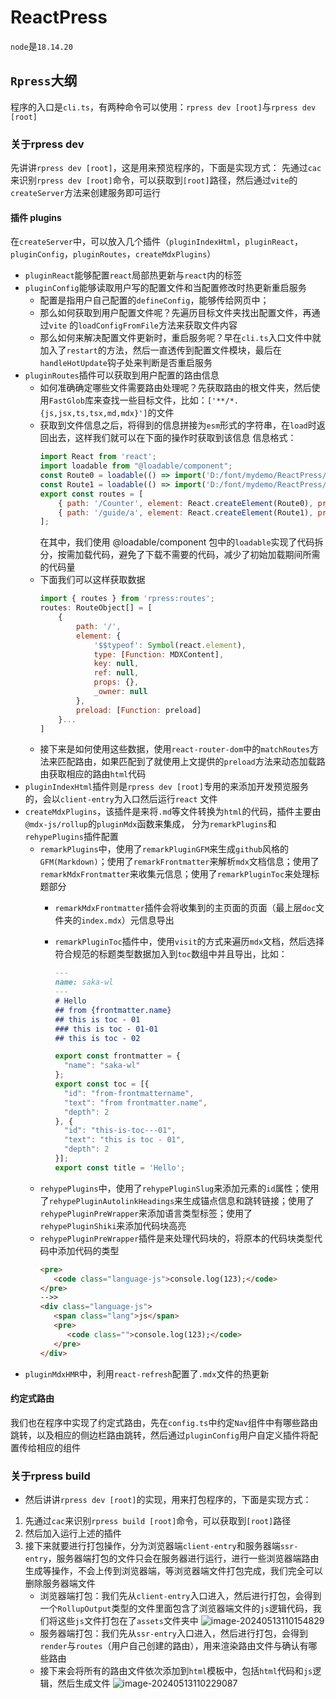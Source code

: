 # ReactPress

`node`是`18.14.20`
## `Rpress`大纲
程序的入口是`cli.ts`，有两种命令可以使用：`rpress dev [root]`与`rpress dev [root]`
### 关于rpress dev
先讲讲`rpress dev [root]`，这是用来预览程序的，下面是实现方式：
先通过`cac`来识别`rpress dev [root]`命令，可以获取到`[root]`路径，然后通过`vite`的`createServer`方法来创建服务即可运行
#### 插件 plugins
在`createServer`中，可以放入几个插件（`pluginIndexHtml`，`pluginReact`，`pluginConfig`，`pluginRoutes`，`createMdxPlugins`）
   - `pluginReact`能够配置`react`局部热更新与`react`内的标签
   - `pluginConfig`能够读取用户写的配置文件和当配置修改时热更新重启服务
     - 配置是指用户自己配置的`defineConfig`，能够传给网页中；
     - 那么如何获取到用户配置文件呢？先遍历目标文件夹找出配置文件，再通过`vite` 的`loadConfigFromFile`方法来获取文件内容
     - 那么如何来解决配置文件更新时，重启服务呢？早在`cli.ts`入口文件中就加入了`restart`的方法，然后一直透传到配置文件模块，最后在`handleHotUpdate`钩子处来判断是否重启服务
   - `pluginRoutes`插件可以获取到用户配置的路由信息
     - 如何准确确定哪些文件需要路由处理呢？先获取路由的根文件夹，然后使用`FastGlob`库来查找一些目标文件，比如：`['**/*.{js,jsx,ts,tsx,md,mdx}']`的文件
     - 获取到文件信息之后，将得到的信息拼接为`esm`形式的字符串，在`load`时返回出去，这样我们就可以在下面的操作时获取到该信息
       信息格式：
       ```js
       import React from 'react';
       import loadable from "@loadable/component";
       const Route0 = loadable(() => import('D:/font/mydemo/ReactPress/docs/Counter.tsx'));
       const Route1 = loadable(() => import('D:/font/mydemo/ReactPress/docs/guide/a.jsx'));
       export const routes = [
           { path: '/Counter', element: React.createElement(Route0), preload: () => import('D:/font/mydemo/ReactPress/docs/Counter.tsx') },
           { path: '/guide/a', element: React.createElement(Route1), preload: () => import('D:/font/mydemo/ReactPress/docs/guide/a.jsx') },
       ];
       ```
       在其中，我们使用 @loadable/component 包中的`loadable`实现了代码拆分，按需加载代码，避免了下载不需要的代码，减少了初始加载期间所需的代码量
     - 下面我们可以这样获取数据
       ```js
       import { routes } from 'rpress:routes';
       routes: RouteObject[] = [
           {
               path: '/',
               element: {
                   '$$typeof': Symbol(react.element),
                   type: [Function: MDXContent],
                   key: null,
                   ref: null,
                   props: {},
                   _owner: null
               },
               preload: [Function: preload]
           }...
       ]
       ```
     - 接下来是如何使用这些数据，使用`react-router-dom`中的`matchRoutes`方法来匹配路由，如果匹配到了就使用上文提供的`preload`方法来动态加载路由获取相应的路由`html`代码
   - `pluginIndexHtml`插件则是`rpress dev [root]`专用的来添加开发预览服务的，会以`client-entry`为入口然后运行`react` 文件
   - `createMdxPlugins`，该插件是来将`.md`等文件转换为`html`的代码，插件主要由`@mdx-js/rollup`的`pluginMdx`函数来集成，
     分为`remarkPlugins`和`rehypePlugins`插件配置
     - `remarkPlugins`中，使用了`remarkPluginGFM`来生成`github`风格的`GFM(Markdown)`；使用了`remarkFrontmatter`来解析`mdx`文档信息；使用了`remarkMdxFrontmatter`来收集元信息；使用了`remarkPluginToc`来处理标题部分
       - `remarkMdxFrontmatter`插件会将收集到的主页面的页面（最上层`doc`文件夹的`index.mdx`）元信息导出
       - `remarkPluginToc`插件中，使用`visit`的方式来遍历`mdx`文档，然后选择符合规范的标题类型数据加入到`toc`数组中并且导出，比如：
         ```md
         ---
         name: saka-wl
         ---
         # Hello
         ## from {frontmatter.name}
         ## this is toc - 01
         ### this is toc - 01-01
         ## this is toc - 02
         ```

         ```js
         export const frontmatter = {
           "name": "saka-wl"
         };
         export const toc = [{
           "id": "from-frontmattername",
           "text": "from frontmatter.name",
           "depth": 2
         }, {
           "id": "this-is-toc---01",
           "text": "this is toc - 01",
           "depth": 2
         }];
         export const title = 'Hello';
         ```
     - `rehypePlugins`中，使用了`rehypePluginSlug`来添加元素的`id`属性；使用了`rehypePluginAutolinkHeadings`来生成锚点信息和跳转链接；使用了`rehypePluginPreWrapper`来添加语言类型标签；使用了`rehypePluginShiki`来添加代码块高亮
     - `rehypePluginPreWrapper`插件是来处理代码块的，将原本的代码块类型代码中添加代码的类型
       ```html
       <pre>
          <code class="language-js">console.log(123);</code>
       </pre>
       -->>
       <div class="language-js">
          <span class="lang">js</span>
          <pre>
             <code class="">console.log(123);</code>
          </pre>
       </div>
       ```
   - `pluginMdxHMR`中，利用`react-refresh`配置了`.mdx`文件的热更新
#### 约定式路由
我们也在程序中实现了约定式路由，先在`config.ts`中约定`Nav`组件中有哪些路由跳转，以及相应的侧边栏路由跳转，然后通过`pluginConfig`用户自定义插件将配置传给相应的组件
### 关于rpress build
- 然后讲讲`rpress dev [root]`的实现，用来打包程序的，下面是实现方式：
1. 先通过`cac`来识别`rpress build [root]`命令，可以获取到`[root]`路径
2. 然后加入运行上述的插件
3. 接下来就要进行打包操作，分为浏览器端`client-entry`和服务器端`ssr-entry`，服务器端打包的文件只会在服务器进行运行，进行一些浏览器端路由生成等操作，不会上传到浏览器端，等浏览器端文件打包完成，我们完全可以删除服务器端文件
   - 浏览器端打包：我们先从`client-entry`入口进入，然后进行打包，会得到一个`RollupOutput`类型的文件里面包含了浏览器端文件的`js`逻辑代码，我们将这些`js`文件打包在了`assets`文件夹中
     <img src="../image-20240513110154829.png" alt="image-20240513110154829" />
   - 服务器端打包：我们先从`ssr-entry`入口进入，然后进行打包，会得到`render`与`routes`（用户自己创建的路由），用来渲染路由文件与确认有哪些路由
   - 接下来会将所有的路由文件依次添加到`html`模板中，包括`html`代码和`js`逻辑，然后生成文件
   ![image-20240513110229087](../image-20240513110229087.png)